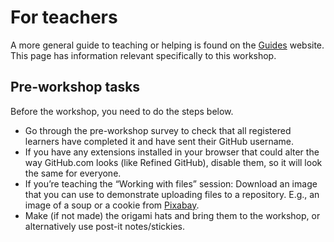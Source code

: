 # For teachers

A more general guide to teaching or helping is found on the
[Guides](https://guides.rostools.org/) website. This page has
information relevant specifically to this workshop.

## Pre-workshop tasks

Before the workshop, you need to do the steps below.

-   Go through the pre-workshop survey to check that all registered
    learners have completed it and have sent their GitHub username.
-   If you have any extensions installed in your browser that could
    alter the way GitHub.com looks (like Refined GitHub), disable them,
    so it will look the same for everyone.
-   If you're teaching the "Working with files" session: Download an
    image that you can use to demonstrate uploading files to a
    repository. E.g., an image of a soup or a cookie from
    [Pixabay](https://pixabay.com/).
-   Make (if not made) the origami hats and bring them to the workshop,
    or alternatively use post-it notes/stickies.
